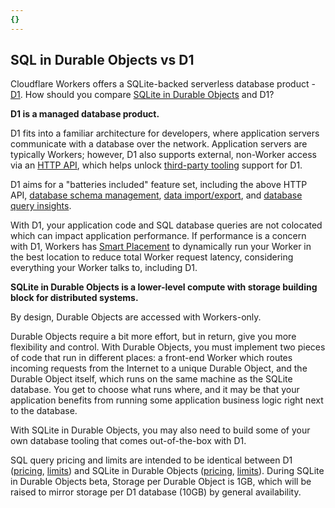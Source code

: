 ```yaml
---
{}
---
```


## SQL in Durable Objects vs D1

Cloudflare Workers offers a SQLite-backed serverless database product - [D1](/d1/). How should you compare [SQLite in Durable Objects](/durable-objects/best-practices/access-durable-objects-storage/#sql-storage) and D1?

**D1 is a managed database product.** 

D1 fits into a familiar architecture for developers, where application servers communicate with a database over the network. Application servers are typically Workers; however, D1 also supports external, non-Worker access via an [HTTP API](https://developers.cloudflare.com/api/operations/cloudflare-d1-query-database), which helps unlock [third-party tooling](/d1/reference/community-projects/) support for D1. 

D1 aims for a "batteries included" feature set, including the above HTTP API, [database schema management](/d1/reference/migrations/#_top), [data import/export](/d1/build-with-d1/import-export-data/), and [database query insights](/d1/observability/metrics-analytics/#query-insights). 

With D1, your application code and SQL database queries are not colocated which can impact application performance. If performance is a concern with D1, Workers has [Smart Placement](/workers/configuration/smart-placement/#_top) to dynamically run your Worker in the best location to reduce total Worker request latency, considering everything your Worker talks to, including D1.

**SQLite in Durable Objects is a lower-level compute with storage building block for distributed systems.**

By design, Durable Objects are accessed with Workers-only.

Durable Objects require a bit more effort, but in return, give you more flexibility and control. With Durable Objects, you must implement two pieces of code that run in different places: a front-end Worker which routes incoming requests from the Internet to a unique Durable Object, and the Durable Object itself, which runs on the same machine as the SQLite database. You get to choose what runs where, and it may be that your application benefits from running some application business logic right next to the database.
 
With SQLite in Durable Objects, you may also need to build some of your own database tooling that comes out-of-the-box with D1.

SQL query pricing and limits are intended to be identical between D1 ([pricing](/d1/platform/pricing/), [limits](/d1/platform/limits/)) and SQLite in Durable Objects ([pricing](/durable-objects/platform/pricing/#sql-storage-billing), [limits](/durable-objects/platform/limits/)). During SQLite in Durable Objects beta, Storage per Durable Object is 1GB, which will be raised to mirror storage per D1 database (10GB) by general availability.